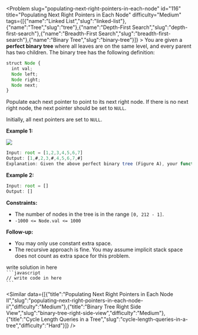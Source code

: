 
<Problem slug="populating-next-right-pointers-in-each-node" id="116" title="Populating Next Right Pointers in Each Node" difficulty="Medium" tags={[{"name":"Linked List","slug":"linked-list"},{"name":"Tree","slug":"tree"},{"name":"Depth-First Search","slug":"depth-first-search"},{"name":"Breadth-First Search","slug":"breadth-first-search"},{"name":"Binary Tree","slug":"binary-tree"}]} >
    You are given a **perfect binary tree** where all leaves are on the same level, and every parent has two children. The binary tree has the following definition:

```javascript 
struct Node {
  int val;
  Node left;
  Node right;
  Node next;
}

```

Populate each next pointer to point to its next right node. If there is no next right node, the next pointer should be set to `NULL`.

Initially, all next pointers are set to `NULL`.

**Example 1:**

![](https://assets.leetcode.com/uploads/2019/02/14/116_sample.png)
```javascript 
Input: root = [1,2,3,4,5,6,7]
Output: [1,#,2,3,#,4,5,6,7,#]
Explanation: Given the above perfect binary tree (Figure A), your function should populate each next pointer to point to its next right node, just like in Figure B. The serialized output is in level order as connected by the next pointers, with '#' signifying the end of each level.

```

**Example 2:**

```javascript 
Input: root = []
Output: []

```

**Constraints:**

*   The number of nodes in the tree is in the range `[0, 212 - 1]`.
*   `-1000 <= Node.val <= 1000`

**Follow-up:**

*   You may only use constant extra space.
*   The recursive approach is fine. You may assume implicit stack space does not count as extra space for this problem.
</Problem >

<Solution>
write solution in here
</Solution>

<Code>
```javascript
// write code in here
```
</Code>

<Similar data={[{"title":"Populating Next Right Pointers in Each Node II","slug":"populating-next-right-pointers-in-each-node-ii","difficulty":"Medium"},{"title":"Binary Tree Right Side View","slug":"binary-tree-right-side-view","difficulty":"Medium"},{"title":"Cycle Length Queries in a Tree","slug":"cycle-length-queries-in-a-tree","difficulty":"Hard"}]} />
